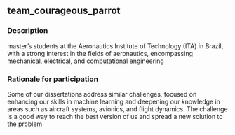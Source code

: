## team_courageous_parrot

### Description
master's students at the Aeronautics Institute of Technology (ITA) in Brazil, with a strong interest in the fields of aeronautics, encompassing mechanical, electrical, and computational engineering

### Rationale for participation
Some of our dissertations address similar challenges, focused on enhancing our skills in machine learning and deepening our knowledge in areas such as aircraft systems, avionics, and flight dynamics. The challenge is a good way to reach the best version of us and spread a new solution to the problem

